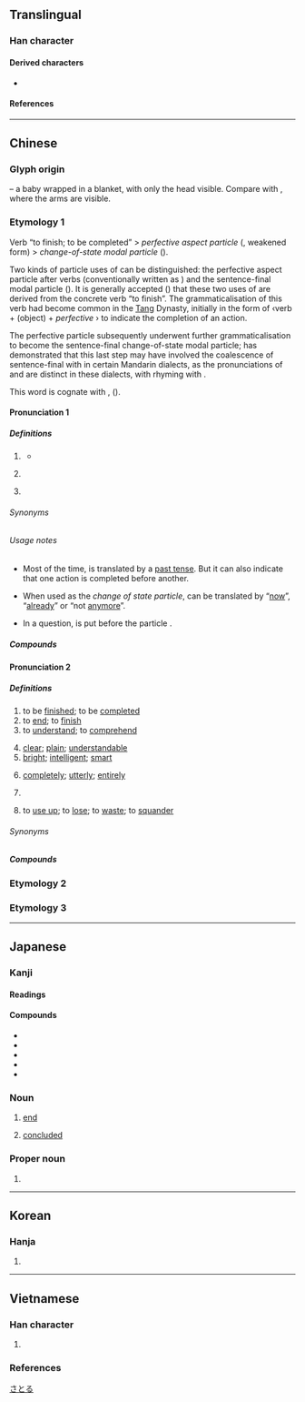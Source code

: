 {{also|瞭|𠄏}}
{{character info}}
{{character info|0xf9ba}}
==Translingual==
{{stroke order|strokes=2}}
{{stroke order|type=animate}}

===Han character===
{{Han char|rn=6|rad=亅|as=01|sn=2|four=17207|canj=NN|ids=⿱乛亅,⿱乛㇁}}

====Derived characters====
* {{l|mul|[[𡤼]], [[𠆨]], [[𠖭]], [[𠮩]], [[𢆳]], [[𢩪]], [[𣱾]], [[𭨥]], [[𣎸]], [[𣬝]], [[辽]], [[𤽀]], [[𭾙]], [[䄦]], [[𪜜]], [[𥾇]], [[𬚊]], [[䑠]], [[𧘈]], [[𧺐]], [[𧾿]], [[𪞠]], [[釕]]([[钌]]), [[𫘵]], [[𩵌]], [[𩾒]]([[𬷽]]), [[𪌀]], [[𬼷]], [[𭣡]], [[𬻺]], [[𪟽]], [[㝋]], [[𭙏]], [[𦫼]], [[疗]], [[𥤣]], [[亨]], [[爳]], [[𬼶]], [[𠙶]], [[叾]], [[𬼹]], [[𠄏]]}}

====References====
{{Han ref|kx=0085.110|dkj=00226|dj=0173.200|hdz=10048.060|uh=4E86}}
{{Han ref|uh=F9BA}}

----

==Chinese==
{{zh-forms|t2=瞭|note=瞭 – sense “clear”}}

===Glyph origin===
{{Han etym}}
{{liushu|p}} – a baby wrapped in a blanket, with only the head visible. Compare with {{zh-l|*子}}, where the arms are visible.

{{etystub|zh}} <!-- what does this have to do with the current senses-->

===Etymology 1===
Verb “to finish; to be completed” > ''perfective aspect particle'' ({{lang|zh|了₁}}, weakened form) > ''change-of-state modal particle'' ({{lang|zh|了₂}}).

Two kinds of particle uses of {{lang|zh|了}} can be distinguished: the perfective aspect particle after verbs (conventionally written as {{lang|zh|了₁}}) and the sentence-final modal particle ({{lang|zh|了₂}}). It is generally accepted ({{zh-ref|Wu, 1998}}) that these two uses of {{lang|zh|了}} are derived from the concrete verb “to finish”. The grammaticalisation of this verb had become common in the [[Tang]] Dynasty, initially in the form of ‹verb + (object) + ''perfective'' {{lang|zh|了}}› to indicate the completion of an action.

The perfective particle subsequently underwent further grammaticalisation to become the sentence-final change-of-state modal particle; {{zh-ref|Liu (1985)}} has demonstrated that this last step may have involved the coalescence of sentence-final {{lang|zh|了}} with {{zh-l|*也}} in certain Mandarin dialects, as the pronunciations of {{lang|zh|了₁}} and {{lang|zh|了₂}} are distinct in these dialects, with {{lang|zh|了₂}} rhyming with {{lang|zh|也}}.

This word is cognate with {{cog|th|แล้ว||to be finished; already; then, afterwards}}, {{cog|lo|ແລ້ວ||to finish; to be completed; ''perfective particle''}} ({{zh-ref|Schuessler, 2007}}).

====Pronunciation 1====
{{zh-pron
|m=le,liǎo,lou,3nb=dated variant
|m_note=liǎo - in poetry, songs
|ma=Zh-le.ogg
|m-s=no2/no3
|dg=ли0
|c=liu5
|g=lieu
|h=pfs=lé;gd=ê3
|mb=làu
|md=lāu
|mn=liáu
|mna=Zh-liào.ogg
|mn-t=liao2
|w=5leq
|cat=part
}}

=====Definitions=====
{{zh-hanzi}}

# {{n-g|Used after a verb to indicate [[perfective aspect]] (action completion).}}
#: {{zh-x|我 吃 了 一 個 蘋果。|I '''ate''' an apple. / I have eaten an apple.}}
#* {{zh-x|他 在 ^北京 住 了 兩 年。|He live'''d''' in Beijing for two years.}}
# {{n-g|Used at the end of a sentence to indicate a change of state.}}
#: {{zh-x|他 是 大學生 了。|He '''has become''' a college student / He is a college student '''now'''.}}
# {{n-g|Used at the end of a sentence to inform the beginning of an action.}}
#: {{zh-x|我 走 了。|I'm leaving now. }}

======Synonyms======
{{zh-dial}}

======Usage notes======
* {{sense|perfective aspect particle}} Most of the time, {{lang|zh|了}} is translated by a [[past tense]]. But it can also indicate that one action is completed before another.
*: {{zh-x|你 吃 了 以後 叫 我。|Call me when you are done eating.}}
* {{sense|change of state particle}} When used as the ''change of state particle'', {{lang|zh|了}} can be translated by “[[now]]”, “[[already]]” or “not [[anymore]]”.
*: {{zh-x|我 會 說 中文 了。|I can speak Chinese '''now'''. (I couldn't before.)}}
*: {{zh-x|我 喝醉 了。|I'm drunk.}}
*: {{zh-x|沒有 紙 了。|There's no paper '''anymore'''.}}
* In a question, {{lang|zh|了}} is put before the particle {{zh-l|嗎}}.

=====Compounds=====
{{zh-der|一塊石頭落了地|一早起了|三魂掉了二魂|上了歲數|不乾不淨，吃了沒病|不在了|不好了|不是東風壓了西風，就是西風壓了東風|但得一片橘皮吃，且莫忘了洞庭湖|作倒了行市|信人調，丟了瓢|倒了八輩子楣|倒了架|倒了架子|倒了柴|倒了核桃車子|做得了|兜肚斷了帶子|兵馬司倒了牆|冒了|出了月|前人撒土迷了後人的眼|吃了秤砣|吃了蜜蜂兒屎似的|吃傷了|吃飯別忘了種穀人|吃飽了飯撐的|呆了一呆|周郎妙計高天下，賠了夫人又折兵|哄了一日是兩晌|壞了|壞了性命|天塌了有地接著|好了瘡口忘了痛|好心倒做了驢肝肺|媒人婆迷了路|學了個不留|完了|寧可無了有，不可有了無|封了火|對了檻兒|屁出了掩臀|屁股大弔了心|巧了|幹上了|幹了|弄了個魚頭來拆|弄擰了|得了|得了些顏色就開起染房來|從雲端栽了下來|心涼了半截|心高遮了太陽|忙了手腳|慌了手腳|慌了神兒|戤米囤餓殺了|打了一個悶雷|打了個千兒|打了個寒噤|打了個照面|打了個盹兒|打了個落花流水|打了偏手|打了半跪|打了牙肚裡嚥|打老鼠傷了玉瓶|把上了|把定了心|拉了|拔了一個尖兒|拔了蘿蔔地皮寬|捏了一把冷汗|捏了一把汗|掛了幌子|推倒了油瓶不扶|掰了|撂了|擰了|擺了一道|攤了事|攤了人命|放了屁兒卻使手掩|新娘進了房，媒人扔過牆|春凳折了靠背兒|有了|有了人家|有了存孝，不顯彥章|有個地洞鑽了下去|槓上了|橫了心|毛了|毛了手腳|沒了|沒了主意|沒了指望|沒了法|沒了王的蜜蜂|沒了經緯|沒有長羽毛就忘了根本|涼了|涼了半截|滴了天|漏了眼|煮熟的鴨子飛了|燒糊了洗臉水|爛了嘴|爛了舌頭|狼來了|獃串了皮|王婆子賣了磨|看上了|看中了|看出了神|看終了|瞎了眼|矮了半截|破了臉|破風箏，抖起來了|砸了|碰了|磨了半截舌頭|算了|結了|老虎生了翅膀一般|聽了風就是雨|肐膊折了往袖子裡藏|背了時|臉上掛了招牌|臉都綠了|落了|落了|落了灶|葷油蒙了心|蒼蠅掐了頭|蝨多了不咬，債多了不愁|見了和尚罵賊禿|見了新人忘舊人|認了|說合了蓋兒了|說溜了嘴|說白了|貓兒見了魚鮮飯|賠了夫人又折兵|賣了兒子招女婿|賣荳腐點了河灘地|走了大褶兒|走了風聲|走了馬腳|跌了彈的斑鳩|跟了人|躲了雷公，遇了霹靂|躲過了風暴又遇了雨|近視眼生了瞎子|迷了心竅|過了|過了這個村兒，沒這個店兒|過了青春無少年|過折了|酷斃了|銅盆撞了鐵掃帚|鋸了嘴的葫蘆|鐵了心|關了釘兒|陪了夫人又折兵|陰了信的炮|離了靛缸，染不著顏色|難住了|露出了狐狸尾巴|頂梁骨走了真魂|風吹砂子迷了眼|風箏斷了線|鬆了一口氣|鬧了半天鬼|鬧擰了|鬼迷了張天師|鱉了一肚子的悶氣|麻了花兒|黃鷹抓住了鷂子的腳|龍鬥虎傷，苦了小獐|罷了|對了|了錢:liáu-chîⁿ;Min Nan}}

====Pronunciation 2====
{{zh-pron
|m=liǎo
|m-s=niao3
|c=liu5
|c-t=liau2
|g=lieu3
|h=pfs=liáu;gd=liau3
|j=liau2
|md=liēu
|mn=liáu
|mna=Zh-liào.ogg
|mn-t=liou2/liao2
|w=3liau
|x=liau3
|mc=y
|oc=y
|ma=y
|cat=v
}}

=====Definitions=====
{{zh-hanzi}}

# to be [[finish]]ed; to be [[complete]]d
# to [[end]]; to [[finish]]
# to [[understand]]; to [[comprehend]]
#: {{zh-x|'''了'''解|tr='''liǎo'''jiě|to [[understand]]; to [[realize]]}}
# [[clear]]; [[plain]]; [[understandable]]
# [[bright]]; [[intelligent]]; [[smart]]
# {{lb|zh|in negative sentences}} [[completely]]; [[utterly]]; [[entirely]]
# {{n-g|Used with {{zh-l|不}} or {{zh-l|得|tr=de}} after verbs to express possibility.}}
# {{lb|zh|Hokkien}} to [[use up]]; to [[lose]]; to [[waste]]; to [[squander]]

======Synonyms======
{{zh-dial|浪費}}

=====Compounds=====
{{zh-der|一了|一了心願|一了百了|一了百當|一目了然|一走了之|七了八當|上不了臺面|下不了臺|不了|不了之局|不了了之|不了了當|不了情|不了漢|不了解|不得了|不是了處|不甚了了|了不得|了不成|了不起|了了|了事|了事環|了亮|了債|了兒|了劣|了卻|了如指掌|了局|了帳|了得|了得了|了悟|了手|了收|了斷|了案|了決|了清|了無|了無新意|了無牽掛|了無生機|了無生趣|了無罣礙|了然|了然不惑|了畢|了當|了當不得|了納|了結|了落|了解|了訖|了話|了語|了賬|了身達命|了願|了鳥|便了|做得了|光了了|免不了|公了|千了百當|受不了|可了不得|吃不了|吃不了，兜著走|大不了|好了歌|完了|小時了了，大未必佳|少不了|幹了|幹得了|待不了|得了|怎麼得了|拿不了|敷衍了事|明了|未了|未了公案|未了因|未了情|末了|末末了|棺材出了討挽歌郎錢|死不了|比不了|決了|沒了期|沒了當|沒了結處|沒了落|沒完沒了|無了無休|狗改不了吃屎|玄了|白了了|百了千當|直截了當|直捷了當|直接了當|知了|短不了|私了|秦吉了|算不了|簡截了當|終了|罷了|聰了|脆快了當|臨了|自了|草草了事|訖了|走了和尚走不了廟|足了十人|跑不了|跑了和尚跑不了廟|躲不了|道不了|遠水救不了近火|還了得|受得了}}

===Etymology 2===
{{zh-see|尞|ss}}

===Etymology 3===
{{zh-see|潦|ss}}
{{zh-cat|Beginning}}

----

==Japanese==

===Kanji===
{{ja-kanji|grade=c|rs=亅01}}

====Readings====
{{ja-readings
|goon=りょう<れう
|kanon=りょう<れう
|kun=お-える<を-へる, お-わる<を-はる, しま-う<しま-ふ, つい-に<つひ-に
}}

====Compounds====
* {{ja-r|完了|かんりょう}}
* {{ja-r|終了|しゅうりょう}}
* {{ja-r|未了|みりょう}}
* {{ja-r|了解|りょうかい}}
* {{ja-r|了承|りょうしょう}}

===Noun===
{{ja-noun|りょう}}

# [[end]]
# {{sense|art works}} [[concluded]]

===Proper noun===
{{ja-pos|proper|さとる}}

# {{given name|ja|male}}

[[Category:Japanese male given names|さとる]]

----

==Korean==

===Hanja===
{{ko-hanja|hangeul=[[료]]>[[요]]}}

# {{rfdef|ko}}

----

==Vietnamese==

===Han character===
{{vi-readings|rs=亅01
|hanviet=liễu-tdcndg;tdcntd;gdhn, kiết-gdhn <!-- kiết: "cổ văn" according to gdhn -->
|phienthiet=盧鳥 lô điểu
|nom=lểu-tdcndg;tdcntd;btcn;taberd, lẽo-tdcndg;tdcntd;gdhn, liễu-tdcndg;tdcntd;taberd, lẻo-tdcndg;tdcntd, léo-tdcndg;btcn, líu-tdcndg;btcn, lếu-gdhn;btcn, sáu-tdcndg, lèo-tdcndg, tréo-tdcntd
}}

# {{rfdef|vi|sort=亅01}}

===References===
<references/>